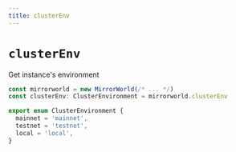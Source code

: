 ```yaml
---
title: clusterEnv
---
```


# `clusterEnv`

Get instance's environment

```ts
const mirrorworld = new MirrorWorld(/* ... */)
const clusterEnv: ClusterEnvironment = mirrorworld.clusterEnv

export enum ClusterEnvironment {
  mainnet = 'mainnet',
  testnet = 'testnet',
  local = 'local',
}
```